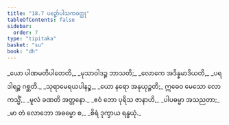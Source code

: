 ```yaml
---
title: "18.7 ပဉ္စော်ပါသကဝတ္ထု"
tableOfContents: false
sidebar:
  order: 7
type: "tipitaka"
basket: "su"
book: "dh"
---
```



<DynamicBreadcrumb />

<Division number="246" book="dh" e="ch" v="18" p="49">

<Paragraph number="266" type="verses" book="dh">
_ယော ပါဏမတိပါတေတိ,_  
_မုသာဝါဒဉ္စ ဘာသတိ;_  
_လောကေ အဒိန္နမာဒိယတိ,_  
_ပရဒါရဉ္စ ဂစ္ဆတိ._  

</Paragraph>

</Division>
<Division number="247" book="dh" e="ch" v="18" p="49">

<Paragraph number="267" type="verses" book="dh">
_သုရာမေရယပါနဉ္စ,_  
_ယော နရော အနုယုဉ္ဇတိ;_  
ဣဓေဝ မေသော လောကသ္မိံ,_  
_မူလံ ခဏတိ အတ္တနော._  

</Paragraph>

</Division>
<Division number="248" book="dh" e="ch" v="18" p="49">

<Paragraph number="268" type="verses" book="dh">
_ဧဝံ ဘော ပုရိသ ဇာနာဟိ,_  
_ပါပဓမ္မာ အသညတာ;_  
_မာ တံ လောဘော အဓမ္မော စ,_  
_စိရံ ဒုက္ခာယ ရန္ဓယုံ._
</Paragraph>
</Division>